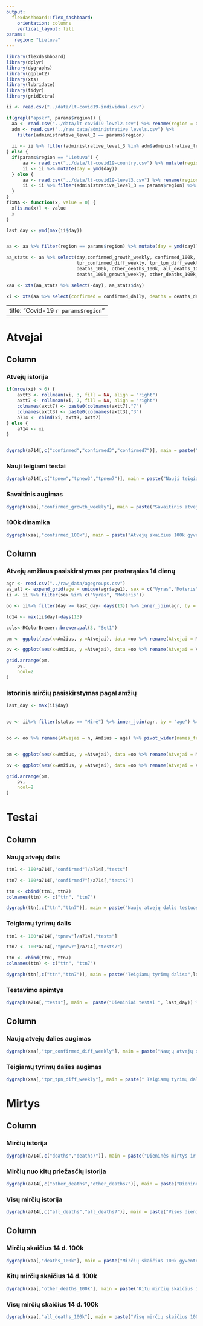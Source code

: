 ```yaml
---
output: 
  flexdashboard::flex_dashboard:
    orientation: columns
    vertical_layout: fill
params: 
   region: "Lietuva"
---
```


```r
library(flexdashboard)
library(dplyr)
library(dygraphs)
library(ggplot2)
library(xts)
library(lubridate)
library(tidyr)
library(gridExtra)

ii <- read.csv("../data/lt-covid19-individual.csv") 

if(grepl("apskr", params$region)) {
  aa <- read.csv("../data/lt-covid19-level2.csv") %>% rename(region = administrative_level_2)
  adm <- read.csv("../raw_data/administrative_levels.csv") %>% 
    filter(administrative_level_2 == params$region)
  
  ii <- ii %>% filter(administrative_level_3 %in% adm$administrative_level_3) %>% mutate(day = ymd(day))
} else {
  if(params$region == "Lietuva") {
      aa <- read.csv("../data/lt-covid19-country.csv") %>% mutate(region = "Lietuva") 
      ii <- ii %>% mutate(day = ymd(day))
  } else {
      aa <- read.csv("../data/lt-covid19-level3.csv") %>% rename(region = administrative_level_3)
      ii <- ii %>% filter(administrative_level_3 == params$region) %>% mutate(day = ymd(day))
  }
}
fixNA <- function(x, value = 0) {
  x[is.na(x)] <- value
  x
}

last_day <- ymd(max(ii$day))


aa <- aa %>% filter(region == params$region) %>% mutate(day = ymd(day)) %>% filter(day>="2020-02-28")

aa_stats <- aa %>% select(day,confirmed_growth_weekly, confirmed_100k, tpr_confirmed, tpr_tpn,
                          tpr_confirmed_diff_weekly, tpr_tpn_diff_weekly,
                          deaths_100k, other_deaths_100k, all_deaths_100k,
                          deaths_100k_growth_weekly, other_deaths_100k_growth_weekly, all_deaths_100k_growth_weekly)

xaa <- xts(aa_stats %>% select(-day), aa_stats$day)

xi <- xts(aa %>% select(confirmed = confirmed_daily, deaths = deaths_daily, tests = tests_daily, tpnew = tests_positive_new_daily, other_deaths = other_deaths_daily) %>% mutate(all_deaths = deaths+other_deaths), order.by = aa$day)

```

---
title: "Covid-19 `r params$region`"
---

Atvejai
=======================================================================

Column {data-width=650 .tabset}
-----------------------------------------------------------------------

### Atvejų istorija

```r


if(nrow(xi) > 6) {
    axtt3 <- rollmean(xi, 3, fill = NA, align = "right")
    axtt7 <- rollmean(xi, 7, fill = NA, align = "right")
    colnames(axtt7) <- paste0(colnames(axtt7),"7")
    colnames(axtt3) <- paste0(colnames(axtt3),"3")
    a714 <- cbind(xi, axtt3, axtt7)
} else {
    a714 <- xi
}


dygraph(a714[,c("confirmed","confirmed3","confirmed7")], main = paste("Dieniniai atvejai ir slenkantys vidurkiai:",last_day)) %>% dyOptions(colors = RColorBrewer::brewer.pal(3, "Set1")[c(3,2,1)]) %>% dyRangeSelector
```


### Nauji teigiami testai

```r
dygraph(a714[,c("tpnew","tpnew3","tpnew7")], main = paste("Nauji teigiami testai ir slenkantys vidurkiai:",last_day)) %>% dyOptions(colors = RColorBrewer::brewer.pal(3, "Set1")[c(3,2,1)]) %>% dyRangeSelector

```


### Savaitinis augimas

```r
dygraph(xaa[,"confirmed_growth_weekly"], main = paste("Savaitinis atvejų augimas:",last_day)) %>% dyOptions(colors = RColorBrewer::brewer.pal(3, "Set1")[c(1)]) %>% dyRangeSelector
```


### 100k dinamika

```r
dygraph(xaa[,"confirmed_100k"], main = paste("Atvejų skaičius 100k gyventojų per 14 dienų:",last_day)) %>% dyOptions(colors = RColorBrewer::brewer.pal(3, "Set1")[c(1)]) %>% dyRangeSelector
```

Column {data-width=350}
-----------------------------------------------------------------------

### Atvejų amžiaus pasiskirstymas per pastarąsias 14 dienų

```r
agr <- read.csv("../raw_data/agegroups.csv")
as_all <- expand_grid(age = unique(agr$age1), sex = c("Vyras","Moteris")) %>% mutate(n1 = 0)
ii <- ii %>% filter(sex %in% c("Vyras", "Moteris"))

oo <- ii%>% filter(day >= last_day- days(13)) %>% inner_join(agr, by = "age") %>% select(-age) %>% rename(age=age1) %>% count(age, sex) %>% right_join(as_all, by = c("age", "sex")) %>% select(-n1) %>% mutate(n = fixNA(n)) %>% rename(Atvejai = n, Amžius = age) %>% pivot_wider(names_from = "sex", values_from = "Atvejai", values_fill = 0)

ld14 <- max(ii$day)-days(13)

cols<-RColorBrewer::brewer.pal(3, "Set1")

pm <- ggplot(aes(x=Amžius, y =Atvejai), data =oo %>% rename(Atvejai = Moteris)) + geom_col(fill = cols[1]) + geom_text(aes(label = Atvejai), hjust = 1.1) + coord_flip()+labs(y = "", x= "") + theme_bw() + scale_y_continuous(trans = "reverse", expand = expansion(mult=c(0.2, 0))) +  theme(axis.text.y = element_blank(), axis.ticks.y = element_blank(), plot.margin = unit(c(0.02, 0.01, 0.02, 0.02),"npc")) + labs(title = "Moterys")

pv <- ggplot(aes(x=Amžius, y =Atvejai), data =oo %>% rename(Atvejai = Vyras)) + geom_col(fill = cols[2]) + geom_text(aes(label = Atvejai), hjust = -0.1)+coord_flip()+labs(y = "", x= "") + theme_bw() + scale_y_continuous( expand = expansion(mult=c(0, 0.2)))+theme(plot.margin = unit(c(0.02, 0.02, 0.02, -0.03),"npc"), plot.title = element_text(hjust = 1)) + labs(title = "Vyrai")

grid.arrange(pm,
    pv,
    ncol=2
)
```

### Istorinis mirčių pasiskirstymas pagal amžių

```r
last_day <- max(ii$day)


oo <- ii%>% filter(status == "Mirė") %>% inner_join(agr, by = "age") %>% select(-age) %>% rename(age=age1) %>% count(age, sex) %>% right_join(as_all, by = c("age", "sex")) %>% select(-n1) %>% mutate(n = fixNA(n))


oo <- oo %>% rename(Atvejai = n, Amžius = age) %>% pivot_wider(names_from = "sex", values_from = "Atvejai", values_fill = 0)


pm <- ggplot(aes(x=Amžius, y =Atvejai), data =oo %>% rename(Atvejai = Moteris)) + geom_col(fill = cols[1]) + geom_text(aes(label = Atvejai), hjust = 1.1) + coord_flip()+labs(y = "", x= "") + theme_bw() + scale_y_continuous(trans = "reverse", expand = expansion(mult=c(0.13, 0))) +  theme(axis.text.y = element_blank(), axis.ticks.y = element_blank(), plot.margin = unit(c(0.02, 0.01, 0.02, 0.02),"npc")) + labs(title = "Moterys")

pv <- ggplot(aes(x=Amžius, y =Atvejai), data =oo %>% rename(Atvejai = Vyras)) + geom_col(fill = cols[2]) + geom_text(aes(label = Atvejai), hjust = -0.1)+coord_flip()+labs(y = "", x= "") + theme_bw() + scale_y_continuous( expand = expansion(mult=c(0, 0.13)))+theme(plot.margin = unit(c(0.02, 0.02, 0.02, -0.03),"npc"), plot.title = element_text(hjust = 1)) + labs(title = "Vyrai")

grid.arrange(pm,
    pv,
    ncol=2
)

```

Testai
=======================================================================

Column {data-width=500 .tabset}
-----------------------------------------------------------------------

### Naujų atvejų dalis 
```r
ttn1 <- 100*a714[,"confirmed"]/a714[,"tests"]

ttn7 <- 100*a714[,"confirmed7"]/a714[,"tests7"]

ttn <- cbind(ttn1, ttn7)
colnames(ttn) <- c("ttn", "ttn7")

dygraph(ttn[,c("ttn","ttn7")], main = paste("Naujų atvejų dalis testuose:",last_day)) %>% dyOptions(colors = RColorBrewer::brewer.pal(3, "Set1")[c(3,1)]) %>% dyRangeSelector
```

### Teigiamų tyrimų dalis

```r
ttn1 <- 100*a714[,"tpnew"]/a714[,"tests"]

ttn7 <- 100*a714[,"tpnew7"]/a714[,"tests7"]

ttn <- cbind(ttn1, ttn7)
colnames(ttn) <- c("ttn", "ttn7")

dygraph(ttn[,c("ttn","ttn7")], main = paste("Teigiamų tyrimų dalis:",last_day)) %>% dyOptions(colors = RColorBrewer::brewer.pal(3, "Set1")[c(3,1)]) %>% dyRangeSelector
```

### Testavimo apimtys

```r
dygraph(a714[,"tests"], main =  paste("Dieniniai testai ", last_day)) %>%  dyOptions(colors = RColorBrewer::brewer.pal(3, "Set1")[2]) %>% dyRangeSelector %>% dyBarChart
```



Column {data-width=500 .tabset}
-----------------------------------------------------------------------

### Naujų atvejų dalies augimas 

```r
dygraph(xaa[,"tpr_confirmed_diff_weekly"], main = paste("Naujų atvejų dalies augimas:",last_day)) %>% dyOptions(colors = RColorBrewer::brewer.pal(3, "Set1")[c(1)]) %>% dyRangeSelector
```


### Teigiamų tyrimų dalies augimas

```r
dygraph(xaa[,"tpr_tpn_diff_weekly"], main = paste(" Teigiamų tyrimų dalies augimas:",last_day)) %>% dyOptions(colors = RColorBrewer::brewer.pal(3, "Set1")[c(1)]) %>% dyRangeSelector
```


Mirtys
=======================================================================

Column {data-width=500 .tabset}
-----------------------------------------------------------------------


### Mirčių istorija

```r
dygraph(a714[,c("deaths","deaths7")], main = paste("Dieninės mirtys ir slenkantys vidurkiai:",last_day)) %>% dyOptions(colors = RColorBrewer::brewer.pal(3, "Set1")[c(3,1)]) %>% dyRangeSelector
```

### Mirčių nuo kitų priežasčių istorija

```r
dygraph(a714[,c("other_deaths","other_deaths7")], main = paste("Dieninės mirtys nuo kitų priežasčių ir slenkantys vidurkiai:",last_day)) %>% dyOptions(colors = RColorBrewer::brewer.pal(3, "Set1")[c(3,1)]) %>% dyRangeSelector
```

### Visų mirčių istorija

```r
dygraph(a714[,c("all_deaths","all_deaths7")], main = paste("Visos dieninės mirtys ir slenkantys vidurkiai:",last_day)) %>% dyOptions(colors = RColorBrewer::brewer.pal(3, "Set1")[c(3,1)]) %>% dyRangeSelector
```

Column {data-width=500, .tabset}
-----------------------------------------------------------------------

### Mirčių skaičius 14 d. 100k

```r
dygraph(xaa[,"deaths_100k"], main = paste("Mirčių skaičius 100k gyventojų per 14 dienų:",last_day)) %>% dyOptions(colors = RColorBrewer::brewer.pal(3, "Set1")[c(1)]) %>% dyRangeSelector
```

### Kitų mirčių skaičius 14 d. 100k

```r
dygraph(xaa[,"other_deaths_100k"], main = paste("Kitų mirčių skaičius 100k gyventojų per 14 dienų:",last_day)) %>% dyOptions(colors = RColorBrewer::brewer.pal(3, "Set1")[c(1)]) %>% dyRangeSelector
```

### Visų mirčių skaičius 14 d. 100k

```r
dygraph(xaa[,"all_deaths_100k"], main = paste("Visų mirčių skaičius 100k gyventojų per 14 dienų:",last_day)) %>% dyOptions(colors = RColorBrewer::brewer.pal(3, "Set1")[c(1)]) %>% dyRangeSelector
```
